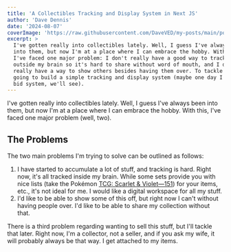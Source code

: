 ```yaml
---
title: 'A Collectibles Tracking and Display System in Next JS'
author: 'Dave Dennis'
date: '2024-08-07'
coverImage: 'https://raw.githubusercontent.com/DaveVED/my-posts/main/posts/collectibles-tracking-and-display-system/cover-image.jpg'
excerpt: >
  I've gotten really into collectibles lately. Well, I guess I've always been
  into them, but now I'm at a place where I can embrace the hobby. With this,
  I've faced one major problem: I don't really have a good way to track my stuff
  outside my brain so it's hard to share without word of mouth, and I don't
  really have a way to show others besides having them over. To tackle this, I'm
  going to build a simple tracking and display system (maybe one day I'll add a
  bid system, we'll see).
---
```


I've gotten really into collectibles lately. Well, I guess I've always been into
them, but now I'm at a place where I can embrace the hobby. With this, I've
faced one major problem (well, two).

## The Problems

The two main problems I'm trying to solve can be outlined as follows:

1. I have started to accumulate a lot of stuff, and tracking is hard. Right now,
   it's all tracked inside my brain. While some sets provide you with nice lists
   (take the Pokémon
   [TCG: Scarlet & Violet—151](file:///home/daveved/Downloads/scarlet-violet-151-card-list.pdf))
   for your items, etc., it's not ideal for me. I would like a digital workspace
   for all my stuff.
2. I'd like to be able to show some of this off, but right now I can't without
   having people over. I'd like to be able to share my collection without that.

There is a third problem regarding wanting to sell this stuff, but I'll tackle
that later. Right now, I'm a collector, not a seller, and if you ask my wife, it
will probably always be that way. I get attached to my items.
